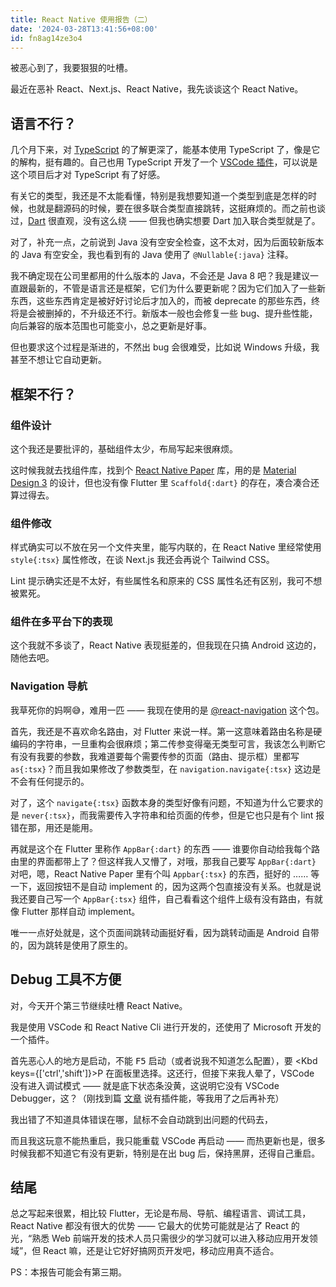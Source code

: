```yaml
---
title: React Native 使用报告（二）
date: '2024-03-28T13:41:56+08:00'
id: fn8ag14ze3o4
---
```


被恶心到了，我要狠狠的吐槽。

最近在恶补 React、Next.js、React Native，我先谈谈这个 React Native。

## 语言不行？

几个月下来，对 [TypeScript](https://www.typescriptlang.org) 的了解更深了，能基本使用 TypeScript 了，像是它的解构，挺有趣的。自己也用 TypeScript 开发了一个 [VSCode 插件](https://github.com/Cierra-Runis/based_vscode_extension)，可以说是这个项目后才对 TypeScript 有了好感。

有关它的类型，我还是不太能看懂，特别是我想要知道一个类型到底是怎样的时候，也就是翻源码的时候，要在很多联合类型直接跳转，这挺麻烦的。而之前也谈过，[Dart](https://dart.dev) 很直观，没有这么绕 —— 但我也确实想要 Dart 加入联合类型就是了。

对了，补充一点，之前说到 Java 没有空安全检查，这不太对，因为后面较新版本的 Java 有空安全，我也看到有的 Java 使用了 `@Nullable{:java}` 注释。

我不确定现在公司里都用的什么版本的 Java，不会还是 Java 8 吧？我是建议一直跟最新的，不管是语言还是框架，它们为什么要更新呢？因为它们加入了一些新东西，这些东西肯定是被好好讨论后才加入的，而被 deprecate 的那些东西，终将是会被删掉的，不升级还不行。新版本一般也会修复一些 bug、提升些性能，向后兼容的版本范围也可能变小，总之更新是好事。

但也要求这个过程是渐进的，不然出 bug 会很难受，比如说 Windows 升级，我甚至不想让它自动更新。

## 框架不行？

### 组件设计

这个我还是要批评的，基础组件太少，布局写起来很麻烦。

这时候我就去找组件库，找到个 [React Native Paper](https://reactnativepaper.com) 库，用的是 [Material Design 3](https://m3.material.io) 的设计，但也没有像 Flutter 里 `Scaffold{:dart}` 的存在，凑合凑合还算过得去。

### 组件修改

样式确实可以不放在另一个文件夹里，能写内联的，在 React Native 里经常使用 `style{:tsx}` 属性修改，在谈 Next.js 我还会再说个 Tailwind CSS。

Lint 提示确实还是不太好，有些属性名和原来的 CSS 属性名还有区别，我可不想被累死。

### 组件在多平台下的表现

这个我就不多谈了，React Native 表现挺差的，但我现在只搞 Android 这边的，随他去吧。

### Navigation 导航

我草死你的妈啊😅，难用一匹 —— 我现在使用的是 [@react-navigation](https://reactnavigation.org/docs/getting-started) 这个包。

首先，我还是不喜欢命名路由，对 Flutter 来说一样。第一这意味着路由名称是硬编码的字符串，一旦重构会很麻烦；第二传参变得毫无类型可言，我该怎么判断它有没有我要的参数，我难道要每个需要传参的页面（路由、提示框）里都写 `as{:tsx}`？而且我如果修改了参数类型，在 `navigation.navigate{:tsx}` 这边是不会有任何提示的。

对了，这个 `navigate{:tsx}` 函数本身的类型好像有问题，不知道为什么它要求的是 `never{:tsx}`，而我需要传入字符串和给页面的传参，但是它也只是有个 lint 报错在那，用还是能用。

再就是这个在 Flutter 里称作 `AppBar{:dart}` 的东西 —— 谁要你自动给我每个路由里的界面都带上了？但这样我人又懵了，对哦，那我自己要写 `AppBar{:dart}` 对吧，嗯，React Native Paper 里有个叫 `Appbar{:tsx}` 的东西，挺好的 …… 等一下，返回按钮不是自动 implement 的，因为这两个包直接没有关系。也就是说我还要自己写一个 `AppBar{:tsx}` 组件，自己看看这个组件上级有没有路由，有就像 Flutter 那样自动 implement。

唯一一点好处就是，这个页面间跳转动画挺好看，因为跳转动画是 Android 自带的，因为跳转是使用了原生的。

## Debug 工具不方便

对，今天开个第三节继续吐槽 React Native。

我是使用 VSCode 和 React Native Cli 进行开发的，还使用了 Microsoft 开发的一个插件。

首先恶心人的地方是启动，不能 <Kbd>F5</Kbd> 启动（或者说我不知道怎么配置），要 <Kbd keys={['ctrl','shift']}>P</Kbd> 在面板里选择。这还行，但接下来我人晕了，VSCode 没有进入调试模式 —— 就是底下状态条没黄，这说明它没有 VSCode Debugger，这？（刚找到篇 [文章](https://blog.logrocket.com/debugging-react-native-vs-code) 说有插件能，等我用了之后再补充）

我出错了不知道具体错误在哪，鼠标不会自动跳到出问题的代码去，

而且我这玩意不能热重启，我只能重载 VSCode 再启动 —— 而热更新也是，很多时候我都不知道它有没有更新，特别是在出 bug 后，保持黑屏，还得自己重启。

## 结尾

总之写起来很累，相比较 Flutter，无论是布局、导航、编程语言、调试工具，React Native 都没有很大的优势 —— 它最大的优势可能就是沾了 React 的光，“熟悉 Web 前端开发的技术人员只需很少的学习就可以进入移动应用开发领域”，但 React 嘛，还是让它好好搞网页开发吧，移动应用真不适合。

PS：本报告可能会有第三期。
